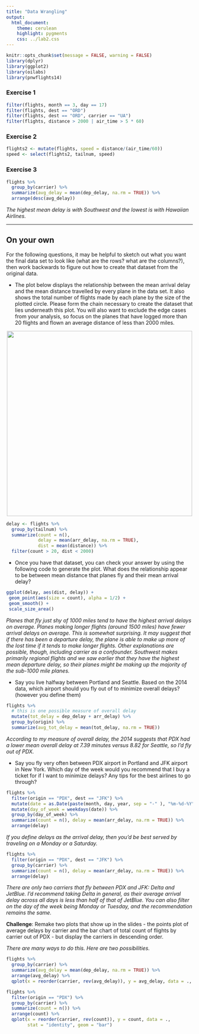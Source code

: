 ```yaml
---
title: "Data Wrangling"
output:
  html_document:
    theme: cerulean
    highlight: pygments
    css: ../lab2.css
---
```


```r
knitr::opts_chunk$set(message = FALSE, warning = FALSE)
library(dplyr)
library(ggplot2)
library(oilabs)
library(pnwflights14)
```

### Exercise 1
```r
filter(flights, month == 3, day == 17)
filter(flights, dest == "ORD")
filter(flights, dest == "ORD", carrier == "UA")
filter(flights, distance > 2000 | air_time > 5 * 60)
```

### Exercise 2
```r
flights2 <- mutate(flights, speed = distance/(air_time/60))
speed <- select(flights2, tailnum, speed)
```

### Exercise 3
```r
flights %>%
  group_by(carrier) %>%
  summarize(avg_delay = mean(dep_delay, na.rm = TRUE)) %>%
  arrange(desc(avg_delay))
```

*The highest mean delay is with Southwest and the lowest is with Hawaiian Airlines.*

* * *

## On your own

For the following questions, it may be helpful to sketch out what you want the
final data set to look like (what are the rows? what are the columns?), then
work backwards to figure out how to create that dataset from the original data.

- The plot below displays the relationship between the mean arrival delay and 
the mean distance travelled by every plane in the data set. It also shows the total
number of flights made by each plane by the size of the plotted circle. Please
form the chain necessary to create the dataset that lies underneath this plot. 
You will also want to exclude the edge cases from your analysis, so focus on the
planes that have logged more than 20 flights and flown an average distance of 
less than 2000 miles.

<center>
<img src="ggplot.png" width = 500>
</center>

```r
delay <- flights %>%
  group_by(tailnum) %>%
  summarize(count = n(),
            delay = mean(arr_delay, na.rm = TRUE),
            dist = mean(distance)) %>%
  filter(count > 20, dist < 2000)
```


- Once you have that dataset, you can check your answer by using the following 
code to generate the plot. What does the relationship appear to be between mean distance that planes fly and their mean arrival delay?
```r
ggplot(delay, aes(dist, delay)) +
 geom_point(aes(size = count), alpha = 1/2) +
 geom_smooth() +
 scale_size_area()
```

*Planes that fly just shy of 1000 miles tend to have the highest arrival 
delays on average. Planes making longer flights (around 1500 miles) have fewer 
arrival delays on average. This is somewhat surprising. It may suggest that if 
there has been a departure delay, the plane is able to make up more of the lost
time if it tends to make longer flights. Other explanations are possible, though, 
including carrier as a confounder. Southwest makes primarily regional flights
and we saw earlier that they have the highest mean departure delay, so their
planes might be making up the majority of the sub-1000 mile planes.*

- Say you live halfway between Portland and Seattle. Based on the 2014 data,
which airport should you fly out of to minimize overall delays? (however you
define them)

```r
flights %>%
  # this is one possible measure of overall delay
  mutate(tot_delay = dep_delay + arr_delay) %>%
  group_by(origin) %>%
  summarize(avg_tot_delay = mean(tot_delay, na.rm = TRUE))
```

*According to my measure of overall delay, the 2014 suggests that PDX had a lower
mean overall delay at 7.39 minutes versus 8.82 for Seattle, so I'd fly out of PDX.*

- Say you fly very often between PDX airport in Portland and JFK airport in 
New York. Which day of the week would you recommend that I buy a ticket for if I
want to minimize delays? Any tips for the best airlines to go through?

```r
flights %>%
  filter(origin == "PDX", dest == "JFK") %>%
  mutate(date = as.Date(paste(month, day, year, sep = "-" ), "%m-%d-%Y")) %>%
  mutate(day_of_week = weekdays(date)) %>%
  group_by(day_of_week) %>%
  summarize(count = n(), delay = mean(arr_delay, na.rm = TRUE)) %>%
  arrange(delay)
```

*If you define delays as the arrival delay, then you'd be best served by traveling
on a Monday or a Saturday.*

```r
flights %>%
  filter(origin == "PDX", dest == "JFK") %>%
  group_by(carrier) %>%
  summarize(count = n(), delay = mean(arr_delay, na.rm = TRUE)) %>%
  arrange(delay)
```

*There are only two carriers that fly between PDX and JFK: Delta and JetBlue. I'd
recommend taking Delta in general, as their average arrival delay across all days
is less than half of that of JetBlue. You can also filter on the day of the week
being Monday or Tuesday, and the recommendation remains the same.*

**Challenge**: Remake two plots that show up in the slides - the points plot of average
delays by carrier and the bar chart of total count of flights by carrier out of PDX - 
but display the carriers in descending order.

*There are many ways to do this. Here are two possibilities.*

```r
flights %>%
  group_by(carrier) %>%
  summarize(avg_delay = mean(dep_delay, na.rm = TRUE)) %>%
  arrange(avg_delay) %>%
  qplot(x = reorder(carrier, rev(avg_delay)), y = avg_delay, data = ., geom = "point")

flights %>%
  filter(origin == "PDX") %>%
  group_by(carrier) %>%
  summarize(count = n()) %>%
  arrange(count) %>%
  qplot(x = reorder(carrier, rev(count)), y = count, data = .,
        stat = "identity", geom = "bar")
```
  